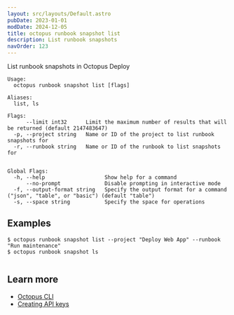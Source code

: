 ```yaml
---
layout: src/layouts/Default.astro
pubDate: 2023-01-01
modDate: 2024-12-05
title: octopus runbook snapshot list
description: List runbook snapshots
navOrder: 123
---
```


List runbook snapshots in Octopus Deploy

```
Usage:
  octopus runbook snapshot list [flags]

Aliases:
  list, ls

Flags:
      --limit int32      Limit the maximum number of results that will be returned (default 2147483647)
  -p, --project string   Name or ID of the project to list runbook snapshots for
  -r, --runbook string   Name or ID of the runbook to list snapshots for


Global Flags:
  -h, --help                   Show help for a command
      --no-prompt              Disable prompting in interactive mode
  -f, --output-format string   Specify the output format for a command ("json", "table", or "basic") (default "table")
  -s, --space string           Specify the space for operations

```

## Examples

<SamplesInstance />

```
$ octopus runbook snapshot list --project "Deploy Web App" --runbook "Run maintenance"
$ octopus runbook snapshot ls


```

## Learn more

- [Octopus CLI](/docs/octopus-rest-api/cli)
- [Creating API keys](/docs/octopus-rest-api/how-to-create-an-api-key)